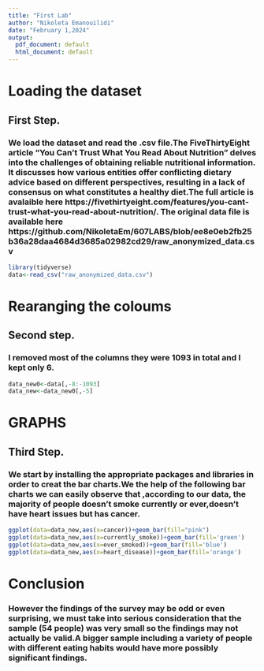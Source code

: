 ```yaml
---
title: "First Lab"
author: "Nikoleta Emanouilidi"
date: "February 1,2024"
output:
  pdf_document: default
  html_document: default
---
```


# **Loading the dataset**

## First Step.

### We load the dataset and read the .csv file.The FiveThirtyEight article "You Can't Trust What You Read About Nutrition" delves into the challenges of obtaining reliable nutritional information. It discusses how various entities offer conflicting dietary advice based on different perspectives, resulting in a lack of consensus on what constitutes a healthy diet.The full article is avalaible here https://fivethirtyeight.com/features/you-cant-trust-what-you-read-about-nutrition/. The original data file is available here https://github.com/NikoletaEm/607LABS/blob/ee8e0eb2fb25b36a28daa4684d3685a02982cd29/raw_anonymized_data.csv

```r

library(tidyverse)
data<-read_csv("raw_anonymized_data.csv")
```
# **Rearanging the coloums**
## Second step.
### I removed most of the columns they were 1093 in total and I kept only 6. 
```r
data_new0<-data[,-8:-1093]
data_new<-data_new0[,-5]
```
# **GRAPHS**
## Third Step.
### We start by installing the appropriate packages and libraries in order to creat the bar charts.We the help of the following bar charts we can easily observe that ,according to our data, the majority of people doesn't smoke currently or ever,doesn't have heart issues but has cancer.


```r
ggplot(data=data_new,aes(x=cancer))+geom_bar(fill="pink")
ggplot(data=data_new,aes(x=currently_smoke))+geom_bar(fill='green')
ggplot(data=data_new,aes(x=ever_smoked))+geom_bar(fill='blue')
ggplot(data=data_new,aes(x=heart_disease))+geom_bar(fill='orange')

```

# **Conclusion**
### However the findings of the survey may be odd or even surprising, we must take into serious consideration that the sample (54 people) was very small so the findings may not actually be valid.A bigger sample including a variety of people with different eating habits would have more possibly significant findings.